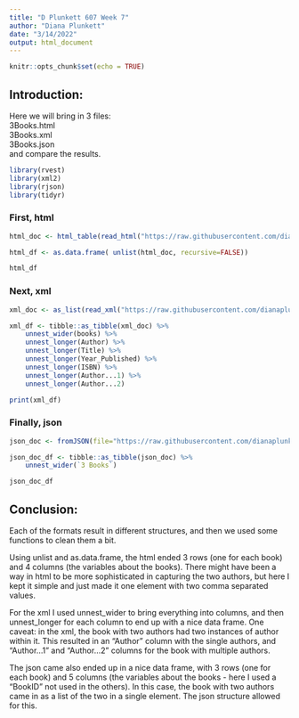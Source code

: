 ```yaml
---
title: "D Plunkett 607 Week 7"
author: "Diana Plunkett"
date: "3/14/2022"
output: html_document
---
```

```r
knitr::opts_chunk$set(echo = TRUE)
```

## Introduction:
Here we will bring in 3 files:    
    3Books.html    
    3Books.xml    
    3Books.json    
and compare the results.

```r
library(rvest)
library(xml2)
library(rjson)
library(tidyr)
```



### First, html

```r
html_doc <- html_table(read_html("https://raw.githubusercontent.com/dianaplunkett/607/main/3Books.html"))

html_df <- as.data.frame( unlist(html_doc, recursive=FALSE))

html_df    
```



### Next, xml

```r
xml_doc <- as_list(read_xml("https://raw.githubusercontent.com/dianaplunkett/607/main/3Books.xml"))

xml_df <- tibble::as_tibble(xml_doc) %>%
    unnest_wider(books) %>% 
    unnest_longer(Author) %>%
    unnest_longer(Title) %>%
    unnest_longer(Year_Published) %>%
    unnest_longer(ISBN) %>%
    unnest_longer(Author...1) %>%
    unnest_longer(Author...2)

print(xml_df)


```


### Finally, json
```r
json_doc <- fromJSON(file="https://raw.githubusercontent.com/dianaplunkett/607/main/3Books.json")

json_doc_df <- tibble::as_tibble(json_doc) %>%
    unnest_wider(`3 Books`)

json_doc_df
```

## Conclusion:    

Each of the formats result in different structures, and then we used some functions to clean them a bit.    

Using unlist and as.data.frame, the html ended 3 rows (one for each book) and 4 columns (the variables about the books).  There might have been a way in html to be more sophisticated in capturing the two authors, but here I kept it simple and just made it one element with two comma separated values.  

For the xml I used unnest_wider to bring everything into columns, and then unnest_longer for each column to end up with a nice data frame.  One caveat: in the xml, the book with two authors had two instances of author within it.  This resulted in an "Author" column with the single authors, and "Author...1" and "Author...2" columns for the book with multiple authors.  

The json came also ended up in a nice data frame, with 3 rows (one for each book) and 5 columns (the variables about the books - here I used a "BookID" not used in the others). In this case, the book with two authors came in as a list of the two in a single element.  The json structure allowed for this.    




